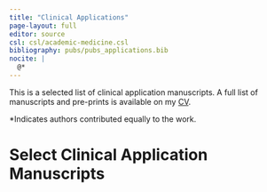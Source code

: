 ```yaml
---
title: "Clinical Applications"
page-layout: full
editor: source
csl: csl/academic-medicine.csl
bibliography: pubs/pubs_applications.bib
nocite: |
  @*
---
```


This is a selected list of clinical application manuscripts. A full list of manuscripts and pre-prints is available on my [CV](/static/KatherineHoffman_CV_Sept2022.pdf).

*Indicates authors contributed equally to the work.

# Select Clinical Application Manuscripts
